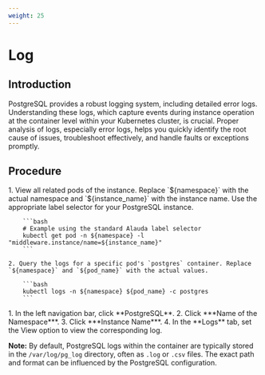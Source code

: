 ```yaml
---
weight: 25
---
```


# Log

## Introduction

PostgreSQL provides a robust logging system, including detailed error logs. Understanding these logs, which capture events during instance operation at the container level within your Kubernetes cluster, is crucial. Proper analysis of logs, especially error logs, helps you quickly identify the root cause of issues, troubleshoot effectively, and handle faults or exceptions promptly.

## Procedure

<Tabs>
  <Tab label="CLI">
    1. View all related pods of the instance. Replace `${namespace}` with the actual namespace and `${instance_name}` with the instance name. Use the appropriate label selector for your PostgreSQL instance.

        ```bash
        # Example using the standard Alauda label selector
        kubectl get pod -n ${namespace} -l "middleware.instance/name=${instance_name}"
        ```

    2. Query the logs for a specific pod's `postgres` container. Replace `${namespace}` and `${pod_name}` with the actual values.

        ```bash
        kubectl logs -n ${namespace} ${pod_name} -c postgres
        ```
  </Tab>

  <Tab label="Web Console">
    1. In the left navigation bar, click **PostgreSQL**.
    2. Click ***Name of the Namespace***.
    3. Click ***Instance Name***.
    4. In the **Logs** tab, set the View option to view the corresponding log.
  </Tab>
</Tabs>

**Note:** By default, PostgreSQL logs within the container are typically stored in the `/var/log/pg_log` directory, often as `.log` or `.csv` files. The exact path and format can be influenced by the PostgreSQL configuration.
